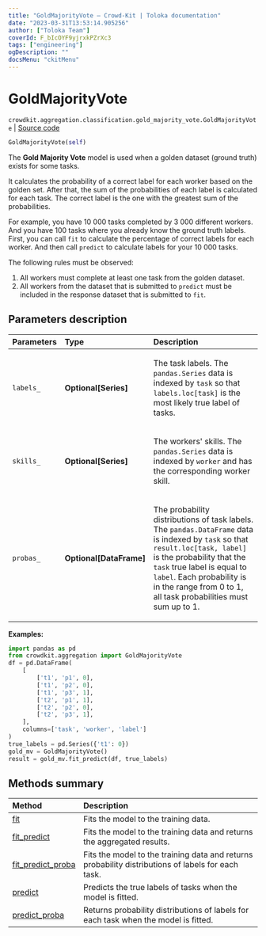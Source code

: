 ```yaml
---
title: "GoldMajorityVote — Crowd-Kit | Toloka documentation"
date: "2023-03-31T13:53:14.905256"
author: ["Toloka Team"]
coverId: F_bIcOYF9yjrxkPZrXc3
tags: ["engineering"]
ogDescription: ""
docsMenu: "ckitMenu"
---
```


# GoldMajorityVote

`crowdkit.aggregation.classification.gold_majority_vote.GoldMajorityVote` | [Source code](https://github.com/Toloka/crowd-kit/blob/v1.2.1/crowdkit/aggregation/classification/gold_majority_vote.py#L14)

```python
GoldMajorityVote(self)
```

The **Gold Majority Vote** model is used when a golden dataset (ground truth) exists for some tasks.

It calculates the probability of a correct label for each worker based on the golden set.
After that, the sum of the probabilities of each label is calculated for each task.
The correct label is the one with the greatest sum of the probabilities.

For example, you have 10 000 tasks completed by 3 000 different workers. And you have 100 tasks where you already
know the ground truth labels. First, you can call `fit` to calculate the percentage of correct labels for each worker.
And then call `predict` to calculate labels for your 10 000 tasks.

The following rules must be observed:

1. All workers must complete at least one task from the golden dataset.
2. All workers from the dataset that is submitted to `predict` must be included in the response dataset that is submitted to `fit`.

## Parameters description

| Parameters | Type | Description |
| :----------| :----| :-----------|
`labels_`|**Optional\[Series\]**|<p>The task labels. The `pandas.Series` data is indexed by `task` so that `labels.loc[task]` is the most likely true label of tasks.</p>
`skills_`|**Optional\[Series\]**|<p>The workers' skills. The `pandas.Series` data is indexed by `worker` and has the corresponding worker skill.</p>
`probas_`|**Optional\[DataFrame\]**|<p>The probability distributions of task labels. The `pandas.DataFrame` data is indexed by `task` so that `result.loc[task, label]` is the probability that the `task` true label is equal to `label`. Each probability is in the range from 0 to 1, all task probabilities must sum up to 1.</p>

**Examples:**

```python
import pandas as pd
from crowdkit.aggregation import GoldMajorityVote
df = pd.DataFrame(
    [
        ['t1', 'p1', 0],
        ['t1', 'p2', 0],
        ['t1', 'p3', 1],
        ['t2', 'p1', 1],
        ['t2', 'p2', 0],
        ['t2', 'p3', 1],
    ],
    columns=['task', 'worker', 'label']
)
true_labels = pd.Series({'t1': 0})
gold_mv = GoldMajorityVote()
result = gold_mv.fit_predict(df, true_labels)
```

## Methods summary

| Method | Description |
| :------| :-----------|
[fit](/docs/crowd-kit/reference/crowdkit.aggregation.classification.gold_majority_vote.GoldMajorityVote.fit)| Fits the model to the training data.
[fit_predict](/docs/crowd-kit/reference/crowdkit.aggregation.classification.gold_majority_vote.GoldMajorityVote.fit_predict)| Fits the model to the training data and returns the aggregated results.
[fit_predict_proba](/docs/crowd-kit/reference/crowdkit.aggregation.classification.gold_majority_vote.GoldMajorityVote.fit_predict_proba)| Fits the model to the training data and returns probability distributions of labels for each task.
[predict](/docs/crowd-kit/reference/crowdkit.aggregation.classification.gold_majority_vote.GoldMajorityVote.predict)| Predicts the true labels of tasks when the model is fitted.
[predict_proba](/docs/crowd-kit/reference/crowdkit.aggregation.classification.gold_majority_vote.GoldMajorityVote.predict_proba)| Returns probability distributions of labels for each task when the model is fitted.